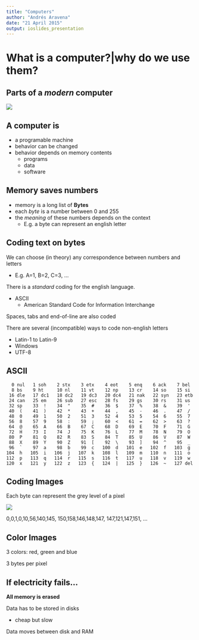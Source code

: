 ```yaml
---
title: "Computers"
author: "Andrés Aravena"
date: "21 April 2015"
output: ioslides_presentation
---
```


# What is a computer?|why do we use them?

## Parts of a *modern* computer

![](computer-parts.png)

## A computer is

- a programable machine
- behavior can be changed
- behavior depends on memory contents
    - programs
    - data
    - software

## Memory saves numbers
+ memory is a long list of **Bytes**
+ each *byte* is a number between 0 and 255
+ the *meaning* of these numbers depends on the context
    + E.g. a byte can represent an english letter

## Coding text on bytes
We can choose (in theory) any correspondence between numbers and letters

+ E.g. A=1, B=2, C=3, ...

There is a *standard* coding for the english language. 

+ ASCII
    + American Standard Code for Information Interchange

Spaces, tabs and end-of-line are also coded

There are several (incompatible) ways to code non-english letters

+ Latin-1 to Latin-9
+ Windows
+ UTF-8

## ASCII
```
  0 nul   1 soh    2 stx    3 etx    4 eot    5 enq    6 ack    7 bel
  8 bs    9 ht     10 nl    11 vt    12 np    13 cr    14 so    15 si
 16 dle   17 dc1   18 dc2   19 dc3   20 dc4   21 nak   22 syn   23 etb
 24 can   25 em    26 sub   27 esc   28 fs    29 gs    30 rs    31 us
 32 sp    33  !    34  "    35  #    36  $    37  %    38  &    39  '
 40  (    41  )    42  *    43  +    44  ,    45  -    46  .    47  /
 48  0    49  1    50  2    51  3    52  4    53  5    54  6    55  7
 56  8    57  9    58  :    59  ;    60  <    61  =    62  >    63  ?
 64  @    65  A    66  B    67  C    68  D    69  E    70  F    71  G
 72  H    73  I    74  J    75  K    76  L    77  M    78  N    79  O
 80  P    81  Q    82  R    83  S    84  T    85  U    86  V    87  W
 88  X    89  Y    90  Z    91  [    92  \    93  ]    94  ^    95  _
 96  `    97  a    98  b    99  c   100  d   101  e   102  f   103  g
104  h   105  i   106  j   107  k   108  l   109  m   110  n   111  o
112  p   113  q   114  r   115  s   116  t   117  u   118  v   119  w
120  x   121  y   122  z   123  {   124  |   125  }   126  ~   127 del
```

## Coding Images
Each byte can represent the grey level of a pixel

![](Unix4bioinfo-1/ppt/media/image9.png)

0,0,1,0,10,56,140,145,
150,158,146,148,147,
147,121,147,151, …

## Color Images

3 colors: red, green and blue

3 bytes per pixel

## If electricity fails...

**All memory is erased**

Data has to be stored in disks

+ cheap but slow

Data moves between disk and RAM
